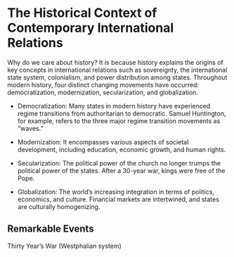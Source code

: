 # The Historical Context of Contemporary International Relations

Why do we care about history? It is because history explains the origins of key concepts in international relations such as sovereignty, the international state system, colonialism, and power distribution among states. Throughout modern history, four distinct changing movements have occurred: democratization, modernization, secularization, and globalization.

+ Democratization: Many states in modern history have experienced regime transitions from authoritarian to democratic. Samuel Huntington, for example, refers to the three major regime transition movements as "waves."

+ Modernization: It encompasses various aspects of societal development, including education, economic growth, and human rights.

+ Secularization: The political power of the church no longer trumps the political power of the states. After a 30-year war, kings were free of the Pope.

+ Globalization: The world's increasing integration in terms of politics, economics, and culture. Financial markets are intertwined, and states are culturally homogenizing.

## Remarkable Events

Thirty Year's War (Westphalian system)